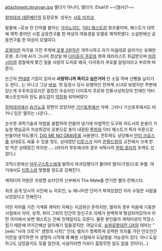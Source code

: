 attachment:/erutyan.jpg
엘더가 아니다, 엘더가. Elsa다! ~~[엘사]?~~

[[참마대성 데몬베인]]의 등장로봇. 성우는 [[사토 미카코]].

말끝에 ~로보 란 단어를 붙이는 [[가이노이드]]. [[닥터 웨스트]]의 창조물이며, 웨스트가 대학에 재학 중이던 시절 공동연구를 한 여성의 여동생을 모델로 제작하였다. 소설판에선 공동연구를 한 여성이 모델이다.

[[로봇]]이란 자각을 가진 주제에 [[로봇 3원칙]]은 개무시하고 자기 마음대로 살아가는 유쾌한 로봇. 초기에 AI가 그나마 정상일 때 [[다이쥬지 쿠로]]와 엮여 테러리스트 취급받으며 [[아캄시티]]의 경찰에게 쫓긴 일을 사랑의 도피로 왜곡, 다이쥬지 쿠로를 달링이라고 부르며 따른다.

은근히 [[얀데레]] 기질이 있어서 '''사랑하니까 죽이고 싶은거야''' 란 소릴 하며 선빵을 날리기도 한다...는 아니고 그냥 [[바보]]. 첫 등장시 당시 유행하던 전파계 소녀로 보였지만 주변에 있는게 우주최강로리콘 결정전 우승자인 다이쥬지 쿠로와 인류사상최강의 천재인 닥터 웨스트인지라 한도 끝도없이 [[막장]]화 되어버렸다.

[[참마대성]]에선 [[슴가]]노출 장면이 있었지만 [[기신포후]]에선 삭제. 그러나 기신포후에서도 비키니 입은 엘자는 나온다...

순수한 과학기술과 마법을 융합하여 만들어 냈기에 마법적인 도구와 마도서의 운용이 가능한 명실공히 지상최강의 로봇으로 총이 내장된 [[톤파]]와 닥터 웨스트가 독자 이론으로 만들어낸 마도병기, [[DIG ME NO GRAVE]]를 사용한다. 전투력도 상당해서 [[안티 크로스]]를 상대로도 싸울 수 있을 정도. 상대였던 [[티투스]]가 이미 [[윈필드]]와의 교전에서 크게 한 방 먹은 상태였긴 하지만......(라이카 루트에서의 경우 서박사의 [[헌팅 호러]]의 조력도 있었다.)

코믹스판에선 [[아우구스투스]]에게 발려서 파괴당했다가 풀아머 엘자(가칭)으로 부활. 여기에서도 [[티투스]]와 맞짱뜰 정도로 강해진다.

캐릭터의 어원은 프랑켄 슈타인의 신부에서 The Mate를 연기한 엘자 란체스타.

최초 공개 당시의 사진에 뉴 히로인, 뉴 에니미란 단어가 박혀있었던 지라 수많은 사람을 낚았었다고 전해진다. 


이런 자아를 가진 기계류 캐릭터 자체는 지금와선 흔하지만, 엘자의 경우 처음에 기동한 시점에서 자아, 성격, 취미 그외의 인간의 정신구조 자체가 완벽하게 형성되어있어서 어떤 의미에서 보면 웨스트는 진짜 천재일지도 모른다. 물론 본인들의 캐릭터성이 막장스럽기 때문에 어지간해선 알아채기 힘들겠지만. 여담으로, [[슈퍼로봇대전 UX]]의 테마는 "[wiki:"사야 크루거" 생명의 시작]" 인데, 엘자가 명확하게 강력한 의지를 가진 인조인간이란걸 생각하면 이 생명의 시작에 꽤 빠른 시점에서 도달했을 가능성이 있다. 아니 도달하고도 남았을지도 모를 일인데, 사실이라면 이보다 흠많무한 일도 없을 것이다(…)
